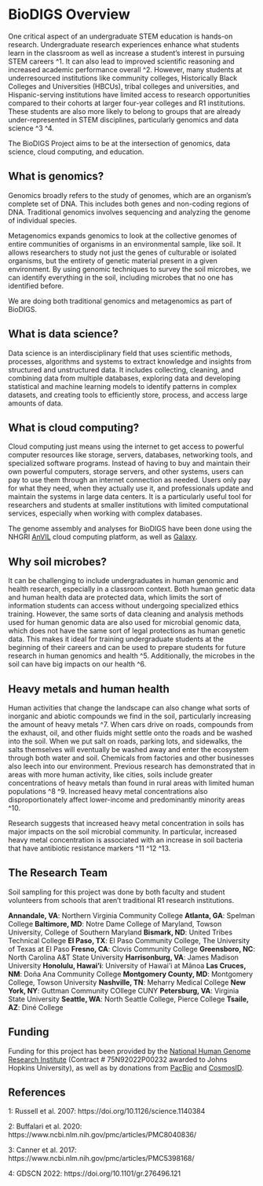 # BioDIGS Overview

One critical aspect of an undergraduate STEM education is hands-on research. Undergraduate research experiences enhance what students learn in the classroom as well as increase a student's interest in pursuing STEM careers ^1. It can also lead to improved scientific reasoning and increased academic performance overall ^2. However, many students at underresourced institutions like community colleges, Historically Black Colleges and Universities (HBCUs), tribal colleges and universities, and Hispanic-serving institutions have limited access to research opportunities compared to their cohorts at larger four-year colleges and R1 institutions. These students are also more likely to belong to groups that are already under-represented in STEM disciplines, particularly genomics and data science ^3 ^4.

The BioDIGS Project aims to be at the intersection of genomics, data science, cloud computing, and education.

## What is genomics?

Genomics broadly refers to the study of genomes, which are an organism's complete set of DNA. This includes both genes and non-coding regions of DNA. Traditional genomics involves sequencing and analyzing the genome of individual species.

Metagenomics expands genomics to look at the collective genomes of entire communities of organisms in an environmental sample, like soil. It allows researchers to study not just the genes of culturable or isolated organisms, but the entirety of genetic material present in a given environment. By using genomic techniques to survey the soil microbes, we can identify everything in the soil, including microbes that no one has identified before.

We are doing both traditional genomics and metagenomics as part of BioDIGS.

## What is data science?

Data science is an interdisciplinary field that uses scientific methods, processes, algorithms and systems to extract knowledge and insights from structured and unstructured data. It includes collecting, cleaning, and combining data from multiple databases, exploring data and developing statistical and machine learning models to identify patterns in complex datasets, and creating tools to efficiently store, process, and access large amounts of data.

## What is cloud computing?

Cloud computing just means using the internet to get access to powerful computer resources like storage, servers, databases, networking tools, and specialized software programs. Instead of having to buy and maintain their own powerful computers, storage servers, and other systems, users can pay to use them through an internet connection as needed. Users only pay for what they need, when they actually use it, and professionals update and maintain the systems in large data centers. It is a particularly useful tool for researchers and students at smaller institutions with limited computational services, especially when working with complex databases.

The genome assembly and analyses for BioDIGS have been done using the NHGRI [AnVIL](https://anvilproject.org/) cloud computing platform, as well as [Galaxy](usegalaxy.org). 

## Why soil microbes?

It can be challenging to include undergraduates in human genomic and health research, especially in a classroom context. Both human genetic data and human health data are protected data, which limits the sort of information students can access without undergoing specialized ethics training. However, the same sorts of data cleaning and analysis methods used for human genomic data are also used for microbial genomic data, which does not have the same sort of legal protections as human genetic data. This makes it ideal for training undergraduate students at the beginning of their careers and can be used to prepare students for future research in human genomics and health ^5. Additionally, the microbes in the soil can have big impacts on our health ^6.

## Heavy metals and human health

Human activities that change the landscape can also change what sorts of inorganic and abiotic compounds we find in the soil, particularly increasing the amount of heavy metals ^7. When cars drive on roads, compounds from the exhaust, oil, and other fluids might settle onto the roads and be washed into the soil. When we put salt on roads, parking lots, and sidewalks, the salts themselves will eventually be washed away and enter the ecosystem through both water and soil. Chemicals from factories and other businesses also leech into our environment. Previous research has demonstrated that in areas with more human activity, like cities, soils include greater concentrations of heavy metals than found in rural areas with limited human populations ^8 ^9. Increased heavy metal concentrations also disproportionately affect lower-income and predominantly minority areas ^10.

Research suggests that increased heavy metal concentration in soils has major impacts on the soil microbial community. In particular, increased heavy metal concentration is associated with an increase in soil bacteria that have antibiotic resistance markers ^11 ^12 ^13.

## The Research Team

Soil sampling for this project was done by both faculty and student volunteers from schools that aren't traditional R1 research institutions.

**Annandale, VA**: Northern Virginia Community College
**Atlanta, GA**: Spelman College
**Baltimore, MD**: Notre Dame College of Maryland, Towson University, College of Southern Maryland
**Bismark, ND**: United Tribes Technical College
**El Paso, TX**: El Paso Community College, The University of Texas at El Paso
**Fresno, CA**: Clovis Community College
**Greensboro, NC**: North Carolina A&T State University
**Harrisonburg, VA**: James Madison University
**Honolulu, Hawai'i**: University of Hawai'i at Mānoa
**Las Cruces, NM**: Doña Ana Community College
**Montgomery County, MD**: Montgomery College, Towson University
**Nashville, TN**: Meharry Medical College
**New York, NY**: Guttman Community COllege CUNY
**Petersburg, VA**: Virginia State University
**Seattle, WA**: North Seattle College, Pierce College
**Tsaile, AZ**: Diné College

## Funding

Funding for this project has been provided by the [National Human Genome Research Institute](https://www.genome.gov/) (Contract # 75N92022P00232 awarded to Johns Hopkins University), as well as by donations from [PacBio](https://www.pacb.com/) and [CosmosID](https://www.cosmosid.com/).


## References

1: Russell et al. 2007: https://doi.org/10.1126/science.1140384

2: Buffalari et al. 2020: https://www.ncbi.nlm.nih.gov/pmc/articles/PMC8040836/

3: Canner et al. 2017: https://www.ncbi.nlm.nih.gov/pmc/articles/PMC5398168/

4: GDSCN 2022: https://doi.org/10.1101/gr.276496.121